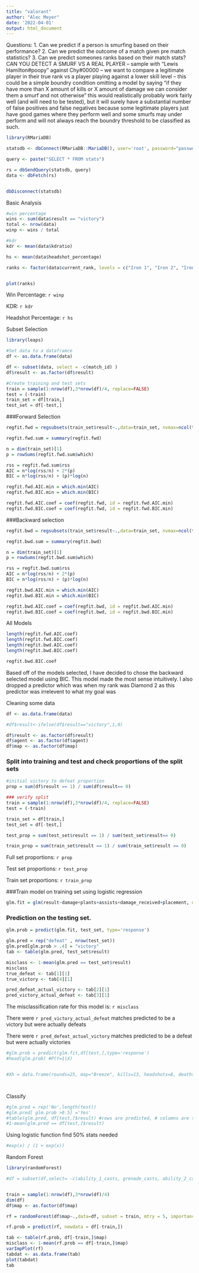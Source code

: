 ```yaml
---
title: "valorant"
author: "Alec Meyer"
date: '2022-04-01'
output: html_document
---
```

Questions:
1. Can we predict if a person is smurfing based on their performance?
2. Can we predict the outcome of a match given pre match statistics?
3. Can we predict someones ranks based on their match stats?
CAN YOU DETECT A SMURF VS A REAL PLAYER
  -- sample with "Lewis Hamilton#poopy" against Chy#00000
  -- we want to compare a legitimate player in their true rank vs a player playing against a lower skill level
  -- this could be a simple boundry condition omitting a model by saying "if they have more than X amount of kills or X amount of damage we can consider them a smurf and not otherwise" this would realistically probably work fairly well (and will need to be tested), but it will surely have a substantial number of false positives and false negatives because some legitimate players just have good games where they perform well and some smurfs may under perform and will not always reach the boundry threshold to be classified as such. 
```r
library(RMariaDB)

statsdb <- dbConnect(RMariaDB::MariaDB(), user='root', password="password", dbname='valorant_tracker', host='localhost')

query <- paste("SELECT * FROM stats")

rs = dbSendQuery(statsdb, query)
data <- dbFetch(rs)


dbDisconnect(statsdb)
```

Basic Analysis
```r
#win percentage
wins <- sum(data$result == "victory")
total <- nrow(data)
winp <- wins / total

#kdr
kdr <- mean(data$kdratio)

hs <- mean(data$headshot_percentage)

ranks <- factor(data$current_rank, levels = c("Iron 1", "Iron 2", "Iron ,3", "Bronze 1","Bronze 2", "Bronze 3", "Silver 1", "Silver 2", "Silver 3", "Gold 1", "Gold 2", "Gold 3", "Platinum 1", "Platinum 2", "Platinum 3", "Diamond 1", "Diamond 2", "Diamond 3", "Immortal 1", "Immortal 2", "Immortal 3"))


plot(ranks)
```
Win Percentage: `r winp`

KDR: `r kdr`

Headshot Percentage: `r hs`


Subset Selection
```r
library(leaps)

#Set data to a dataframce
df <- as.data.frame(data)

df <- subset(data, select = -c(match_id) )
df$result <- as.factor(df$result)

#Create training and test sets
train = sample(1:nrow(df),3*nrow(df)/4, replace=FALSE)
test = (-train)
train_set = df[train,]
test_set = df[-test,]

```

###Forward Selection
```r
regfit.fwd = regsubsets(train_set$result~.,data=train_set, nvmax=ncol(train_set), method="forward")

regfit.fwd.sum = summary(regfit.fwd)

n = dim(train_set)[1]
p = rowSums(regfit.fwd.sum$which)

rss = regfit.fwd.sum$rss
AIC = n*log(rss/n) + 2*(p)
BIC = n*log(rss/n) + (p)*log(n)

regfit.fwd.AIC.min = which.min(AIC)
regfit.fwd.BIC.min = which.min(BIC)

regfit.fwd.AIC.coef = coef(regfit.fwd, id = regfit.fwd.AIC.min)
regfit.fwd.BIC.coef = coef(regfit.fwd, id = regfit.fwd.BIC.min)
```


###Backward selection
```r
regfit.bwd = regsubsets(train_set$result~.,data=train_set, nvmax=ncol(train_set), method="backward")

regfit.bwd.sum = summary(regfit.bwd)

n = dim(train_set)[1]
p = rowSums(regfit.bwd.sum$which)

rss = regfit.bwd.sum$rss
AIC = n*log(rss/n) + 2*(p)
BIC = n*log(rss/n) + (p)*log(n)

regfit.bwd.AIC.min = which.min(AIC)
regfit.bwd.BIC.min = which.min(BIC)

regfit.bwd.AIC.coef = coef(regfit.bwd, id = regfit.bwd.AIC.min)
regfit.bwd.BIC.coef = coef(regfit.bwd, id = regfit.bwd.BIC.min)
```

All Models
```r
length(regfit.fwd.AIC.coef)
length(regfit.fwd.BIC.coef)
length(regfit.bwd.AIC.coef)
length(regfit.bwd.BIC.coef)
```

```r
regfit.bwd.BIC.coef
```

Based off of the models selected, I have decided to chose the backward selected model using BIC. This model made the most sense intuitively. I also dropped a predictor which was when my rank was Diamond 2 as this predictor was irrelevent to what my goal was



Cleaning some data
```r
df <- as.data.frame(data)

#df$result<-ifelse(df$result=="victory",1,0)

df$result <- as.factor(df$result)
df$agent <- as.factor(df$agent)
df$map <- as.factor(df$map)

```



### Split into training and test and check proportions of the split sets
```r

#initial victory to defeat proportion
prop = sum(df$result == 1) / sum(df$result== 0)

### verify split
train = sample(1:nrow(df),3*nrow(df)/4, replace=FALSE)
test = (-train)

train_set = df[train,]
test_set = df[-test,]

test_prop = sum(test_set$result == 1) / sum(test_set$result== 0)

train_prop = sum(train_set$result == 1) / sum(train_set$result == 0)
```
Full set proportions: `r prop`

Test set proportions: `r test_prop`

Train set proportions: `r train_prop`


###Train model on training set using logistic regression 
```r
glm.fit = glm(result~damage+plants+assists+damage_received+placement, data=train_set,family='binomial')
```


### Prediction on the testing set. 
```r
glm.prob = predict(glm.fit, test_set, type='response')

glm.pred = rep("defeat" , nrow(test_set))
glm.pred[glm.prob > .4] = "victory"
tab <- table(glm.pred, test_set$result)

misclass <- 1-mean(glm.pred == test_set$result)
misclass
true_defeat <- tab[1][1]
true_victory <- tab[4][1]

pred_defeat_actual_victory <- tab[2][1]
pred_victory_actual_defeat <- tab[3][1]
```

The misclassification rate for this model is: `r misclass`

There were `r pred_victory_actual_defeat` matches predicted to be a victory but were actually defeats

There were `r pred_defeat_actual_victory` matches
predicted to be a defeat but were actually victories


```r
#glm.prob = predict(glm.fit,df[test,],type='response') 
#head(glm.prob) #P(Y=1|X)


#Xh = data.frame(rounds=25, map="Breeze", kills=13, headshots=8, deaths=22, assists=5, damage=2800, damage_received=330, econ_rating=43, plants=0, defuses=0, first_bloods=1, grenade_casts=5, ability_2_casts=8, ability_1_casts=16, ultimate_casts=2, placement=10, kdratio=0.6, headshot_percentage=19, first_deaths=5, last_deaths=2)




```

Classify
```r
#glm.pred = rep('No',length(test))
#glm.pred[ glm.prob >0.5] ='Yes'
#table(glm.pred, df[test,]$result) #rows are predicted, # columns are true 
#1-mean(glm.pred == df[test,]$result)

```


Using logistic function find 50% stats needed
```r
#exp(x) / (1 + exp(x))


```

Random Forest
```r
library(randomForest)

#df = subset(df,select= -c(ability_1_casts, grenade_casts, ability_2_casts))


train = sample(1:nrow(df),3*nrow(df)/4)
dim(df)
df$map <- as.factor(df$map)

rf = randomForest(df$map~.,data=df, subset = train, mtry = 5, importance = TRUE, ntree=500)

rf.prob = predict(rf, newdata = df[-train,]) 

```

```r

tab <- table(rf.prob, df[-train,]$map)
misclass <- 1-mean(rf.prob == df[-train,]$map)
varImpPlot(rf)
tabdat <- as.data.frame(tab)
plot(tabdat)
tab
```

```r

```